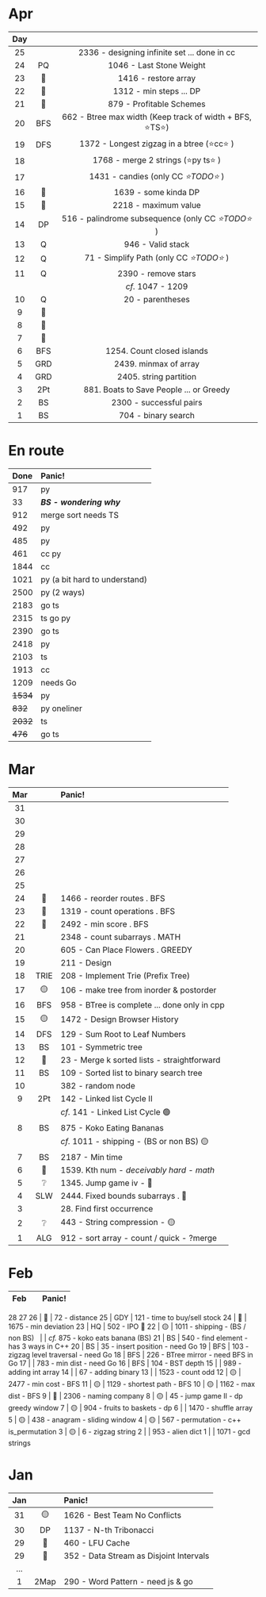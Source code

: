 # Apr
Day     |           | &#8203;
:------:| :------:  | :-------------:
25 | | 2336 - designing infinite set ... done in cc
24 | PQ | 1046 - Last Stone Weight
23 | :red_circle: | 1416 - restore array
22 | :red_circle: | 1312 - min steps ... DP
21 | :red_circle:  | 879 - Profitable Schemes
20 | BFS | 662 - Btree max width (Keep track of width + BFS, ⭐TS⭐)
19 | DFS | 1372 - Longest zigzag in a btree (⭐cc⭐ )
18 | | 1768 - merge 2 strings (⭐py ts⭐ )
17 | | 1431 - candies (only CC _⭐TODO⭐_ )
16 | :red_circle: | 1639 - some kinda DP
15 | :red_circle: | 2218 - maximum value
14 | DP | 516 - palindrome subsequence (only CC _⭐TODO⭐_ )
13 | Q | 946 - Valid stack
12 | Q | 71 - Simplify Path (only CC _⭐TODO⭐_ )
11 | Q | 2390 - remove stars
&nbsp; |  |  _cf._  1047 - 1209
10 | Q | 20 - parentheses
9 | :red_circle: | 
8 | :red_circle: | 
7 | :red_circle: | 
6 | BFS | 1254. Count closed islands
5 | GRD | 2439. minmax of array
4 | GRD | 2405. string partition 
3 | 2Pt | 881. Boats to Save People ... or Greedy
2 | BS | 2300 - successful pairs
1 | BS | 704 - binary search

# En route
Done | Panic! 
:-- | :-
917 | py
33 | ___BS - wondering why___ 
912 | merge sort needs TS
492 | py
485 | py
461 | cc py
1844 | cc
1021 | py (a bit hard to understand)
2500 | py (2 ways)
2183 | go ts 
2315 | ts go py
2390 | go ts 
2418 | py
2103 | ts
1913 | cc
1209 | needs Go
~~1534~~ | py
~~832~~ | py oneliner
~~2032~~ | ts
~~476~~ | go ts


# Mar

Mar |   | Panic! 
:-: | :-: | :-
31 |
30 |
29 |
28 |
27 |
26 |
25 |
24 | 🔴 | 1466 - reorder routes . BFS
23 | 🔴 | 1319 - count operations . BFS
22 | 🔴 | 2492 - min score . BFS
21 |       | 2348 - count subarrays . MATH
20 |       | 605 - Can Place Flowers . GREEDY
19 |       | 211 - Design
18 | TRIE | 208 - Implement Trie (Prefix Tree)
17 | 🟡 | 106 - make tree from inorder & postorder
16 | BFS | 958 - BTree is complete ... done only in cpp
15 | 🟡 | 1472 - Design Browser History
14 | DFS | 129 - Sum Root to Leaf Numbers
13 | BS | 101 - Symmetric tree
12 | 🔴 | 23 - Merge k sorted lists - straightforward
11 | BS | 109 - Sorted list to binary search tree
10 | | 382 - random node
9 | 2Pt | 142 - Linked list Cycle II
&nbsp; |  |  _cf._  141 - Linked List Cycle 🟢 
8 | BS | 875 - Koko Eating Bananas
&nbsp; | |  _cf._  1011 - shipping - (BS or non BS) 🟡  
7 | BS | 2187 - Min time
6 | 🔴 | 1539. Kth num - _deceivably hard - math_
5 |❔| 1345. Jump game iv - 🔴
4 | SLW | 2444. Fixed bounds subarrays  . 🔴
3 | | 28. Find first occurrence
2 |❔| 443 - String compression - 🟡
1 | ALG | 912 - sort array  - count / quick  - ?merge

# Feb

Feb |   | Panic! 
:-: | :-: | :-
28
27
26 | 🔴 | 72 - distance
25 | GDY | 121 - time to buy/sell stock
24 | 🔴 | 1675 - min deviation
23 | HQ | 502 - IPO 🔴
22 | 🟡 | 1011 - shipping - (BS / non BS) 
&nbsp; |  |  _cf._  875 - koko eats banana (BS)
21 | BS | 540 - find element - has 3 ways in C++
20 | BS | 35 - insert position - need Go
19 | BFS | 103 - zigzag level traversal - need Go
18 | BFS | 226 - BTree mirror - need BFS in Go 
17 | | 783 - min dist - need Go
16 | BFS | 104 - BST depth
15 | | 989 - adding int array
14 | | 67 - adding binary
13 | | 1523 - count odd
12 | 🟡 | 2477 - min cost  - BFS
11 | 🟡 | 1129 - shortest path  - BFS
10 | 🟡 | 1162 - max dist  - BFS
9 | 🔴  | 2306 - naming company
8 | 🟡 | 45 - jump game II  - dp greedy window
7 | 🟡 | 904 - fruits to baskets  - dp
6 | | 1470 - shuffle array
5 | 🟡 | 438 - anagram  - sliding window
4 | 🟡 | 567 - permutation  - c++ is_permutation
3 | 🟡 | 6 - zigzag string
2 | | 953 - alien dict
1  | | 1071 - gcd strings

# Jan

Jan |   | Panic! 
:-: | :-: | :-
31 | 🟡 | 1626 - Best Team No Conflicts
30 | DP | 1137 - N-th Tribonacci 
29 | 🔴 | 460 - LFU Cache 
29 | 🔴 | 352 - Data Stream as Disjoint Intervals
... | 
1 | 2Map | 290 - Word Pattern - need js & go
